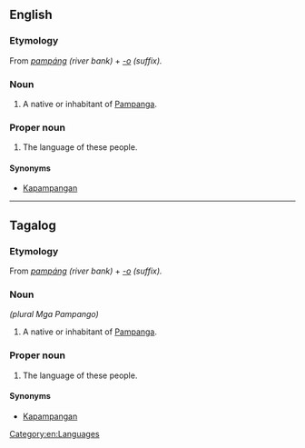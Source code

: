 {{also|pampango}}

==English==

=== Etymology ===
From ''[[pampang|pampáng]] (river bank)'' + ''[[-o]] (suffix).''

===Noun===
{{en-noun}}

# A native or inhabitant of [[Pampanga]].

===Proper noun===
{{en-proper noun}}

# The language of these people.

====Synonyms====
* [[Kapampangan]]

[[Category:en:Languages]]

----

==Tagalog==

=== Etymology ===
From ''[[pampang|pampáng]] (river bank)'' + ''[[-o]] (suffix).''

===Noun===
{{tl-noun}} ''(plural Mga Pampango)''

# A native or inhabitant of [[Pampanga]].

===Proper noun===
{{tl-proper noun}}

# The language of these people.

====Synonyms====

* [[Kapampangan]]